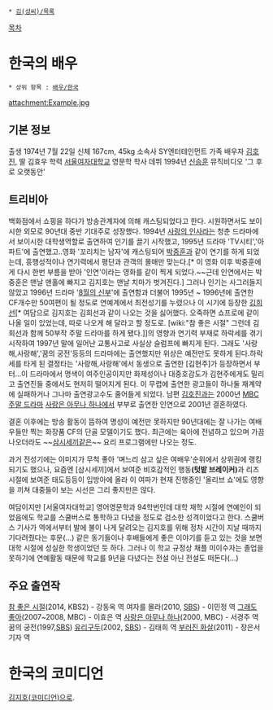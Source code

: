  * [[김(성씨)/목록]]

[[목차]]
= 한국의 배우 =
 * 상위 항목 : [[배우/한국]]

attachment:Example.jpg

== 기본 정보 ==
출생 1974년 7월 22일
신체 167cm, 45kg
소속사 SY엔터테인먼트
가족 배우자 [[김호진]], 딸 김효우
학력 [[서울여자대학교]] 영문학 학사
데뷔 1994년 [[신승훈]] 뮤직비디오 '그 후로 오랫동안'

== 트리비아 ==
백화점에서 쇼핑을 하다가 방송관계자에 의해 캐스팅되었다고 한다. 시원하면서도 보이시한 외모로 90년대 중반 기대주로 성장했다. 1994년 [[사랑의 인사]]라는 청춘 드라마에서 보이시한 대학생역할로 출연하여 인기를 끌기 시작했고, 1995년 드라마 'TV시티','아파트'에 출연했고..영화 '꼬리치는 남자'에 캐스팅되어 [[박중훈]]과 같이 연기를 하게 되었는데, 흥행성적이나 연기력에서 평단과 관객의 몰매만 맞는다.[* 이 영화 이후 박중훈에게 다시 한번 부름을 받아 '인연'이라는 영화를 같이 찍게 되었다.~~근데 인연에서는 박중훈은 맨날 맨홀에 빠지고 김지호는 맨날 치마가 벗겨진다.] 그러나 인기는 사그러들지 않았고 1996년 드라마 '[[8월의 신부]]'에 출연함과 더불어 1995년 ~ 1996년에 출연한 CF개수만 50여편이 될 정도로 연예계에서 최전성기를 누렸으나 이 시기에 등장한 [[김희선]][* 여담으로 김지호는 김희선과 같이 나오는 것을 싫어했다. 오죽하면 쇼프로에 같이 나올 일이 있었는데, 따로 나오게 해 달라고 할 정도로. [wiki:"참 좋은 시절" 그런데 김희선과 함께 50부작 주말 드라마를 하게 됐다.]]의 영향과 연기력 부재로 하락세를 겪기시작하여 1997년 말에 일어난 교통사고로 사실상 슬럼프에 빠지게 된다. 그래도 '사랑해,사랑해','꿈의 궁전'등등의 드라마에는 출연했지만 위상은 예전만도 못하게 된다.하락세를 타게 된 결정타는 '사랑해,사랑해'에서 동생으로 출연한 [김현주]가 등장하면서 부터...이 드라마에서 명색이 여주인공이지만 화제성이나 대중호감도가 김현주에게도 밀리고 출연진들 중에서도 현저히 떨어지게 된다. 이 무렵에 출연한 광고들이 하나둘 재계약에 실패하거나 그나마 출연광고수도 줄어들게 되었다. 남편 [[김호진]]과는 2000년 [[MBC]] [[주말 드라마]] [[사랑은 아무나 하나]]에서 부부로 출연한 인연으로 2001년 결혼하였다.

결혼 이후에는 방송 활동이 뜸하여 명성이 예전만 못하지만 90년대에는 잘 나가는 여배우들만 찍는 화장품 CF의 단골 모델이기도 했다. 최근에는 육아에 전념하고 있으며 가끔 나오더라도 ~~[[삼시세끼]]같은~~ 요리 프로그램에만 나오는 정도.

과거 전성기에는 이미지가 무척 좋아 '며느리 삼고 싶은 여배우'순위에서 상위권에 랭킹되기도 했으나, 요즘엔 [삼시세끼]에서 보여준 비호감적인 행동''' (텃밭 브레이커)'''과 리즈시절에 보여준 태도등등이 입방아에 올라 이 여파가 현재 진행중인 '올리브 쇼'에도 영향을 끼쳐 대중들이 보는 시선은 그리 좋지만은 않다.

여담이지만 [서울여자대학교] 영어영문학과 94학번인데 대학 재학 시절에 연예인이 되었음에도 학교를 스쿨버스로 통학하고 다녔을 정도로 검소한 성격이었다고 한다. 스쿨버스 기사가 역에서부터 발에 불이 나게 달려오는 김지호를 위해 정차 시간이 지날 때까지 기다려줬다는 후문(...) 같은 동기들이나 후배들에게 좋은 이야기를 듣고 있는 것을 보면 대학 시절에 성실한 학생이었던 듯 하다. 그러나 이 학교 규정상 채플 미이수자는 졸업을 못하기에 연예활동 때문에 학교를 9년을 다녔다는 전설 아닌 전설도 떠돈다(...)

== 주요 출연작 ==
[[참 좋은 시절]](2014, KBS2) - 강동옥 역
여자를 몰라(2010, [[SBS]]) - 이민정 역
[[그래도 좋아]](2007~2008, MBC) - 이효은 역
[[사랑은 아무나 하나]](2000, MBC) - 서경주 역
꿈의 궁전(1997,[[SBS]])
[[유리구두]](2002, [[SBS]]) - 김태희 역
[[부러진 화살]](2011) - 장은서 기자 역

= 한국의 코미디언 =
[[김지호(코미디언)]]으로.
